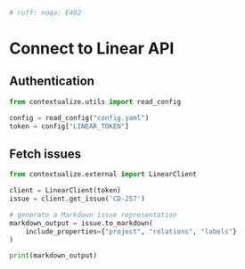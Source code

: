 ```py
# ruff: noqa: E402
```

# Connect to Linear API

## Authentication
```python
from contextualize.utils import read_config

config = read_config("config.yaml")
token = config["LINEAR_TOKEN"]

```

## Fetch issues

```python
from contextualize.external import LinearClient

client = LinearClient(token)
issue = client.get_issue('CD-257')

# generate a Markdown issue representation
markdown_output = issue.to_markdown(
    include_properties={"project", "relations", "labels"}
)

print(markdown_output)

```


